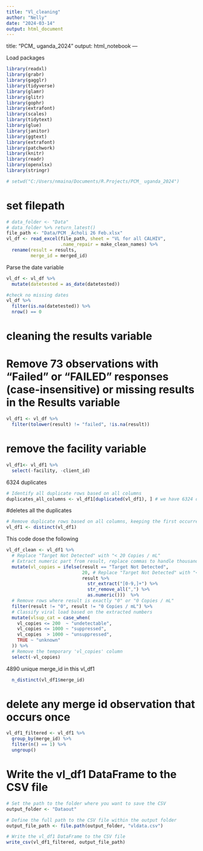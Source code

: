 ```yaml
---
title: "Vl_cleaning"
author: "Nelly"
date: "2024-03-14"
output: html_document
---
```


title: "PCM_ uganda_2024"
output: html_notebook
---

Load packages 
```r
library(readxl)
library(grabr)
library(gagglr)
library(tidyverse)
library(glamr)
library(glitr)
library(gophr)
library(extrafont)
library(scales)
library(tidytext)
library(glue)
library(janitor)
library(ggtext)
library(extrafont)
library(patchwork)
library(knitr)
library(readr)
library(openxlsx)
library(stringr)
```

```r
# setwd("C:/Users/nmaina/Documents/R.Projects/PCM_ uganda_2024")
```

# set filepath
```r
# data_folder <- "Data"
# data_folder %>% return_latest()
file_path <- "Data/PCM _Acholi 26 Feb.xlsx"
vl_df <- read_excel(file_path, sheet = "VL for all CALHIV",
                    .name_repair = make_clean_names) %>% 
  rename(result = results,
         merge_id = merged_id)
```

Parse the date variable 
```r
vl_df <- vl_df %>% 
  mutate(datetested = as_date(datetested))

#check no missing dates
vl_df %>%
  filter(is.na(datetested)) %>% 
  nrow() == 0

```


# cleaning the results variable 
# Remove 73 observations with "Failed" or "FAILED" responses (case-insensitive) or missing results in the Results variable
```r
vl_df1 <- vl_df %>%
  filter(tolower(result) != "failed", !is.na(result))
```
# remove the facility variable 
```r
vl_df1<- vl_df1 %>%
  select(-facility, -client_id)
```

6324 duplicates 
```r
# Identify all duplicate rows based on all columns
duplicates_all_columns <- vl_df1[duplicated(vl_df1), ] # we have 6324 duplicates 
```

#deletes all the duplicates 
```r
# Remove duplicate rows based on all columns, keeping the first occurrence
vl_df1 <- distinct(vl_df1)
```


This code dose the following 
<!-- Convert "Target Not Detected" in the result column to "< 20 Copies / mL". -->
<!-- Classify the vlsup_cat categories as "unsuppressed", "suppressed", or "undetectable". -->
<!-- Remove any rows where result is exactly "0". -->

```r
vl_df_clean <- vl_df1 %>%
  # Replace "Target Not Detected" with "< 20 Copies / mL"
  # Extract numeric part from result, replace commas to handle thousands
  mutate(vl_copies = ifelse(result == "Target Not Detected",
                            20, # Replace "Target Not Detected" with "< 20 Copies / mL"
                            result %>% 
                              str_extract("[0-9,]+") %>% 
                              str_remove_all(",") %>% 
                              as.numeric()))  %>%
  # Remove rows where result is exactly "0" or "0 Copies / mL"
  filter(result != "0", result != "0 Copies / mL") %>%
  # Classify viral load based on the extracted numbers
  mutate(vlsup_cat = case_when(
    vl_copies <= 200  ~ "undetectable", 
    vl_copies <= 1000 ~ "suppressed",
    vl_copies  > 1000 ~ "unsuppressed",
    TRUE ~ "unknown"
  )) %>%
  # Remove the temporary 'vl_copies' column
  select(-vl_copies)
```


4890 unique merge_id in this vl_df1 
```r
  n_distinct(vl_df1$merge_id)
```
# delete any merge id observation that occurs once 

```r
vl_df1_filtered <- vl_df1 %>% 
  group_by(merge_id) %>% 
  filter(n() == 1) %>% 
  ungroup()
```

# Write the vl_df1 DataFrame to the CSV file


```r
# Set the path to the folder where you want to save the CSV
output_folder <- "Dataout"

# Define the full path to the CSV file within the output folder
output_file_path <- file.path(output_folder, "vldata.csv")

# Write the vl_df1 DataFrame to the CSV file
write_csv(vl_df1_filtered, output_file_path)

```


